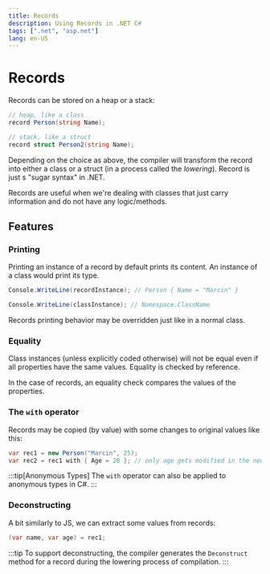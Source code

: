 ```yaml
---
title: Records
description: Using Records in .NET C#
tags: [".net", "asp.net"]
lang: en-US
---
```



# Records

Records can be stored on a heap or a stack:

```csharp
// heap, like a class
record Person(string Name);

// stack, like a struct
record struct Person2(string Name);
```

Depending on the choice as above, the compiler will transform the
record into either a class or a struct (in a process called the *lowering*).
Record is just s "sugar syntax" in .NET.

Records are useful when we're dealing with classes that just carry information
and do not have any logic/methods.

## Features

### Printing

Printing an instance of a record by default prints its content. An instance of a
class would print its type.

```csharp
Console.WriteLine(recordInstance); // Person { Name = "Marcin" }

Console.WriteLine(classInstance); // Namespace.ClassName
```

Records printing behavior may be overridden just like in a normal class.

### Equality

Class instances (unless explicitly coded otherwise) will not be equal even if
all properties have the same values. Equality is checked by reference.

In the case of records, an equality check compares the values of the properties.

### The `with` operator

Records may be copied (by value) with some changes to original values like this:

```csharp
var rec1 = new Person("Marcin", 25);
var rec2 = rec1 with { Age = 20 }; // only age gets modified in the new record instance 
```

:::tip[Anonymous Types]
The `with` operator can also be applied to anonymous types in C#.
:::

### Deconstructing

A bit similarly to JS, we can extract some values from records:

```csharp
(var name, var age) = rec1;
```

:::tip
To support deconstructing, the compiler generates the `Deconstruct` method for a
record during the lowering process of compilation.
:::

